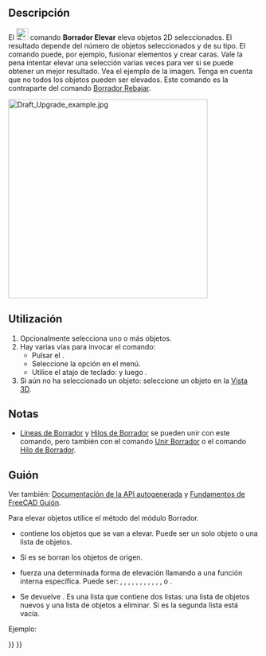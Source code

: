 <languages/>

{{Docnav/es
|[[Draft_Split/es|Dividir]]
|[[Draft_Downgrade/es|Rebajar]]
|[[Draft_Workbench/es|Borrador]]
|IconL=Draft_Split.svg
|IconR=Draft_Downgrade.svg
|IconC=Workbench_Draft.svg
}}

<div class="mw-translate-fuzzy">
{{GuiCommand/es
|Name=Draft Upgrade
|Name/es=Borrador Elevar
|MenuLocation=Modificación → Elevar
|Workbenches=[[Draft_Workbench/es|Borrador]], [[Arch_Workbench/es|Arquitectura]]
|Shortcut={{KEY|U}} {{KEY|P}}
|SeeAlso=[[Draft_Downgrade/es|Borrador Rebajar]]
}}
</div>

<span id="Description"></span>
==Descripción==

<div class="mw-translate-fuzzy">
El [[Image:Draft_Upgrade.svg|24px]] comando '''Borrador Elevar''' eleva objetos 2D seleccionados. El resultado depende del número de objetos seleccionados y de su tipo. El comando puede, por ejemplo, fusionar elementos y crear caras. Vale la pena intentar elevar una selección varias veces para ver si se puede obtener un mejor resultado. Vea el ejemplo de la imagen. Tenga en cuenta que no todos los objetos pueden ser elevados. Este comando es la contraparte del comando [[Draft_Downgrade/es|Borrador Rebajar]].
</div>

[[Image:Draft_Upgrade_example.jpg|400px]]
{{Caption|Un hilo abierto no editable se elevar en un hilo cerrado y luego en una cara. Un hilo cuadrado cerrado no editable también se elevar en una cara. Las dos caras se actualizan para crear un compuesto, que finalmente se elevado a un único borrador de hilo editable.}}

<span id="Usage"></span>
==Utilización==

<div class="mw-translate-fuzzy">
# Opcionalmente selecciona uno o más objetos.
# Hay varias vías para invocar el comando:
#* Pulsar el {{Button|[[Image:Draft_Upgrade.svg|16px]] [[Draft_Upgrade/es|Borrador Elevar]]}}.
#* Seleccione la opción {{MenuCommand|Modification → [[Image:Draft_Upgrade.svg|16px]] Elevar}} en el menú.
#* Utilice el atajo de teclado: {{KEY|U}} y luego {{KEY|P}}.
#Si aún no ha seleccionado un objeto: seleccione un objeto en la [[3D_view/es|Vista 3D]].
</div>

<span id="Notes"></span>
==Notas==

* [[Draft_Line/es|Líneas de Borrador]] y [[Draft_Wire/es|Hilos de Borrador]] se pueden unir con este comando, pero también con el comando [[Draft_Join/es|Unir Borrador]] o el comando [[Draft_Wire/es|Hilo de Borrador]].

<span id="Scripting"></span>
==Guión==

Ver también: [https://freecad.github.io/SourceDoc/ Documentación de la API autogenerada] y [[FreeCAD_Scripting_Basics/es|Fundamentos de FreeCAD Guión]].

Para elevar objetos utilice el método {{incode|upgrade}} del módulo Borrador.

{{Code|code=
upgrade_list = upgrade(objects, delete=False, force=None)
}}

* {{incode|objects}} contiene los objetos que se van a elevar. Puede ser un solo objeto o una lista de objetos.
* Si {{incode|delete}} es {{incode|True}} se borran los objetos de origen.
* {{incode|force}} fuerza una determinada forma de elevación llamando a una función interna específica. Puede ser: {{incode|"makeCompound"}}, {{incode|"closeGroupWires"}}, {{incode|"makeSolid"}}, {{incode|"closeWire"}}, {{incode|"turnToParts"}}, {{incode|"makeFusion"}}, {{incode|"makeShell"}}, {{incode|"makeFaces"}}, {{incode|"draftify"}}, {{incode|"joinFaces"}}, {{incode|"makeSketchFace"}}, {{incode|"makeWires"}} o {{incode|"turnToLine"}}.
* Se devuelve {{incode|upgrade_list}}. Es una lista que contiene dos listas: una lista de objetos nuevos y una lista de objetos a eliminar. Si {{incode|delete}} es {{incode|True}} la segunda lista está vacía.

Ejemplo:

{{Code|code=
import FreeCAD as App
import Draft

doc = App.newDocument()

circle = Draft.make_circle(1000)
rectangle = Draft.make_rectangle(2000, 800)
doc.recompute()

add_list1, delete_list1 = Draft.upgrade([circle, rectangle], delete=False)

line1 = Draft.make_line(App.Vector(2000, 0, 0), App.Vector(2500, 1500, 0))
line2 = Draft.make_line(App.Vector(2500, 1500, 0), App.Vector(3000, -1000, 0))
doc.recompute()

add_list2, delete_list2 = Draft.upgrade([line1, line2], delete=False)

simple_wire = add_list2[0]
add_list3, delete_list3 = Draft.upgrade(simple_wire, delete=False)

closed_wire = add_list3[0]
add_list4, delete_list4 = Draft.upgrade(closed_wire, delete=False)

face = add_list4[0]
add_list5, delete_list5 = Draft.upgrade(face, delete=False)

doc.recompute()
}}


{{Docnav/es
|[[Draft_Split/es|Dividir]]
|[[Draft_Downgrade/es|Rebajar]]
|[[Draft_Workbench/es|Borrador]]
|IconL=Draft_Split.svg
|IconR=Draft_Downgrade.svg
|IconC=Workbench_Draft.svg
}}

{{Draft Tools navi{{#translation:}}}}
{{Userdocnavi{{#translation:}}}}